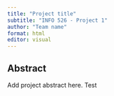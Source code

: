 ```yaml
---
title: "Project title"
subtitle: "INFO 526 - Project 1"
author: "Team name"
format: html
editor: visual
---
```


## Abstract

Add project abstract here.
Test
